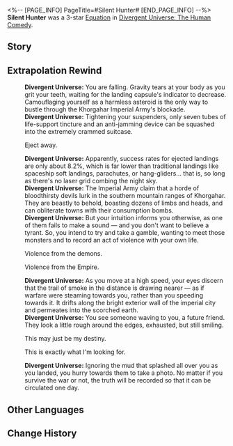 <%-- [PAGE_INFO]
PageTitle=#Silent Hunter#
[END_PAGE_INFO] --%>
{{Removed|Equation}}
{{Equation Infobox
|period   = The Human Comedy
|rarity   = 3
|path1    = Remembrance*7
|path2    = The Hunt*5
|effect   = When enemy targets enter battle, there is a {{Color|h|100%}} base chance for them to be inflicted with {{Trait|Dissociation}} that lasts for {{Color|h|1}} turn(s). Enemies in {{Trait|Dissociation}} will resist all DMG, and all CRIT DMG and Break DMG taken are tallied. When the effect is dispelled, additionally deals a set amount of CRIT DMG equal to {{Color|h|150%}} of the tallied value to all enemies. When the tallied value reaches {{Color|h|50%}} of the target's Max HP, {{Trait|Dissociation}} will immediately be dispelled.
|mentions = 
}}
'''Silent Hunter''' was a 3-star [[Divergent Universe: The Human Comedy/Equatoins|Equation]] in [[Divergent Universe: The Human Comedy]].

==Story==
{{Description|For the royals and nobles of court, as well as the luminaries with their masteries, their deeds are known throughout the universe, to all who hear their tales. But to you, this is the most banal story of them all. How would youngsters aboard subspace warp jump ships even imagine that in the gloomy underground, there are mine-digging Tellarians who have never even linked up with the Interastral Peace Network before? Those ostentatious merchants sipping on fine wine at Pier Point, they could never hear the lamentations of the Hyper-distant Delivery porters.<br /><br />Their voices are too meek, like the snow in early winter, never fully formed before they melt. You will howl in the stead of those muted throats, to let the universe hear the voices of the dust. You will infiltrate the pitch-black nocturne, to tell the people not to go quietly in the night. You are recording the joys in the dirt treated with spite by others, recording the tragedies and evils on the battlefields of dictators and butchers.<br /><br />If all of humanity has lost its voice, then you will become their final tongue.}}
<!--
==Gameplay Notes==
* 
-->
==Extrapolation Rewind==
{{Dialogue Start}}
:'''Divergent Universe:''' You are falling. Gravity tears at your body as you grit your teeth, waiting for the landing capsule's indicator to decrease. Camouflaging yourself as a harmless asteroid is the only way to bustle through the Khorgahar Imperial Army's blockade.
:'''Divergent Universe:''' Tightening your suspenders, only seven tubes of life-support tincture and an anti-jamming device can be squashed into the extremely crammed suitcase.
:{{DIcon|Arrow}} Eject away.
:'''Divergent Universe:''' Apparently, success rates for ejected landings are only about 8.2%, which is far lower than traditional landings like spaceship soft landings, parachutes, or hang-gliders... that is, so long as there's no laser grid combing the night sky.
:'''Divergent Universe:''' The Imperial Army claim that a horde of bloodthirsty devils lurk in the southern mountain ranges of Khorgahar. They are beastly to behold, boasting dozens of limbs and heads, and can obliterate towns with their consumption bombs.
:'''Divergent Universe:''' But your intuition informs you otherwise, as one of them fails to make a sound &mdash; and you don't want to believe a tyrant. So, you intend to try and take a gamble, wanting to meet those monsters and to record an act of violence with your own life.
:{{DIcon|Arrow}} Violence from the demons.
:{{DIcon|Arrow}} Violence from the Empire.
:'''Divergent Universe:''' As you move at a high speed, your eyes discern that the trail of smoke in the distance is drawing nearer &mdash; as if warfare were steaming towards you, rather than you speeding towards it. It drifts along the bright exterior wall of the imperial city and permeates into the scorched earth.
:'''Divergent Universe:''' You see someone waving to you, a future friend. They look a little rough around the edges, exhausted, but still smiling.
:{{DIcon|Arrow}} This may just be my destiny.
:{{DIcon|Arrow}} This is exactly what I'm looking for.
:'''Divergent Universe:''' Ignoring the mud that splashed all over you as you landed, you hurry towards them to take a photo. No matter if you survive the war or not, the truth will be recorded so that it can be circulated one day.
{{Dialogue End}}

==Other Languages==
{{Other Languages
|en   = Silent Hunter
|zhs  = 沉默猎手
|zht  = 沉默獵手
|ja   = {{Rubi|沈黙|ちんもく}}の{{Rubi|狩人|かりゅうど}}
|ko   = 침묵하는 사냥꾼
|es   = Cazador taciturno
|fr   = Chasseur silencieux
|ru   = Молчаливый охотник
|th   = นักล่าผู้เงียบงัน
|vi   = Thợ Săn Trầm Tư
|de   = Schweigsamer Jäger
|id   = Silent Hunter
|pt   = Caçador Silencioso
}}

==Change History==
{{Change History|2.3}}
